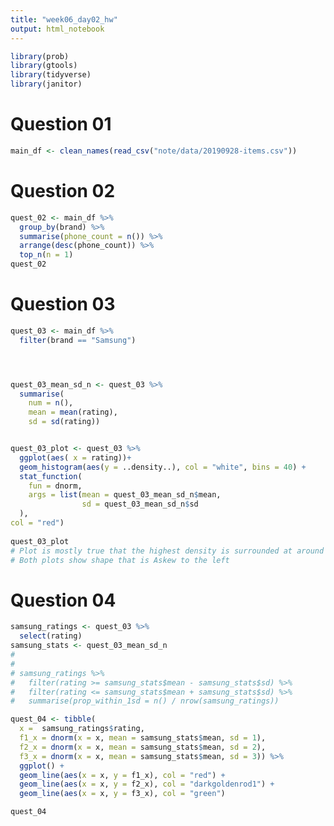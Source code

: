 ```yaml
---
title: "week06_day02_hw"
output: html_notebook
---
```


```r
library(prob)
library(gtools)
library(tidyverse)
library(janitor)
```

# Question 01
```r
main_df <- clean_names(read_csv("note/data/20190928-items.csv"))
```
# Question 02
```r
quest_02 <- main_df %>% 
  group_by(brand) %>% 
  summarise(phone_count = n()) %>% 
  arrange(desc(phone_count)) %>% 
  top_n(n = 1)
quest_02
```
# Question 03
```r
quest_03 <- main_df %>% 
  filter(brand == "Samsung")




quest_03_mean_sd_n <- quest_03 %>% 
  summarise(
    num = n(),
    mean = mean(rating),
    sd = sd(rating))


quest_03_plot <- quest_03 %>% 
  ggplot(aes( x = rating))+
  geom_histogram(aes(y = ..density..), col = "white", bins = 40) +
  stat_function(
    fun = dnorm,
    args = list(mean = quest_03_mean_sd_n$mean,
                sd = quest_03_mean_sd_n$sd
  ),
col = "red")
  
quest_03_plot
# Plot is mostly true that the highest density is surrounded at around 3.4 - 4 range.
# Both plots show shape that is Askew to the left
```
# Question 04
```r
samsung_ratings <- quest_03 %>%
  select(rating)
samsung_stats <- quest_03_mean_sd_n
# 
# 
# samsung_ratings %>%
#   filter(rating >= samsung_stats$mean - samsung_stats$sd) %>%
#   filter(rating <= samsung_stats$mean + samsung_stats$sd) %>%
#   summarise(prop_within_1sd = n() / nrow(samsung_ratings))

quest_04 <- tibble(
  x =  samsung_ratings$rating,
  f1_x = dnorm(x = x, mean = samsung_stats$mean, sd = 1),
  f2_x = dnorm(x = x, mean = samsung_stats$mean, sd = 2),
  f3_x = dnorm(x = x, mean = samsung_stats$mean, sd = 3)) %>%
  ggplot() +
  geom_line(aes(x = x, y = f1_x), col = "red") +
  geom_line(aes(x = x, y = f2_x), col = "darkgoldenrod1") +
  geom_line(aes(x = x, y = f3_x), col = "green")

quest_04
```





